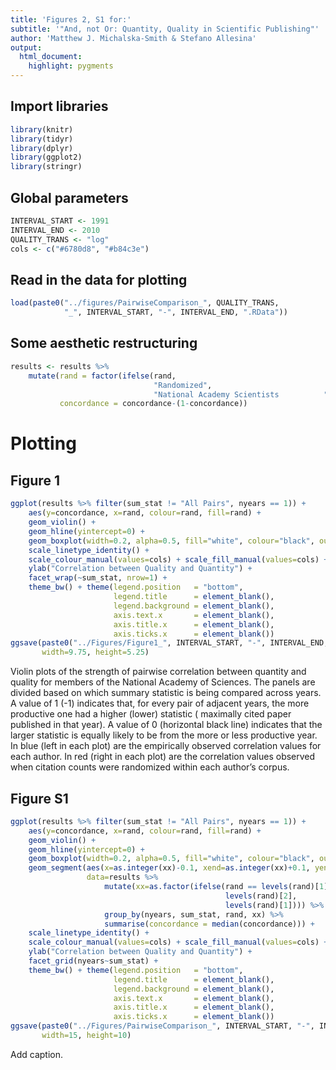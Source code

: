 ```yaml
---
title: 'Figures 2, S1 for:'
subtitle: '"And, not Or: Quantity, Quality in Scientific Publishing"'
author: 'Matthew J. Michalska-Smith & Stefano Allesina'
output: 
  html_document: 
    highlight: pygments
---
```


## Import libraries
```r
library(knitr)
library(tidyr)
library(dplyr)
library(ggplot2)
library(stringr)
```

## Global parameters
```r
INTERVAL_START <- 1991
INTERVAL_END <- 2010
QUALITY_TRANS <- "log"
cols <- c("#6780d8", "#b84c3e")
```

## Read in the data for plotting
```r
load(paste0("../figures/PairwiseComparison_", QUALITY_TRANS,
            "_", INTERVAL_START, "-", INTERVAL_END, ".RData"))
```

## Some aesthetic restructuring
```r
results <- results %>%
    mutate(rand = factor(ifelse(rand,
                                "Randomized",
                                "National Academy Scientists          ")),
           concordance = concordance-(1-concordance))
```

# Plotting
## Figure 1
```r
ggplot(results %>% filter(sum_stat != "All Pairs", nyears == 1)) +
    aes(y=concordance, x=rand, colour=rand, fill=rand) +
    geom_violin() +
    geom_hline(yintercept=0) +
    geom_boxplot(width=0.2, alpha=0.5, fill="white", colour="black", outlier.stroke=0.5) +
    scale_linetype_identity() +
    scale_colour_manual(values=cols) + scale_fill_manual(values=cols) +
    ylab("Correlation between Quality and Quantity") +
    facet_wrap(~sum_stat, nrow=1) +
    theme_bw() + theme(legend.position   = "bottom",
                       legend.title      = element_blank(),
                       legend.background = element_blank(),
                       axis.text.x       = element_blank(),
                       axis.title.x      = element_blank(),
                       axis.ticks.x      = element_blank())
ggsave(paste0("../Figures/Figure1_", INTERVAL_START, "-", INTERVAL_END, ".pdf"),
       width=9.75, height=5.25)
```
Violin plots of the strength of pairwise correlation between quantity and quality
for members of the National Academy of Sciences.  The panels are divided based on
which summary statistic is being compared across years. A value of 1 (-1) indicates
that, for every pair of adjacent years, the more productive one had a higher
(lower) statistic (\emph{e.g.} maximally cited paper published in that
year). A value of $0$ (horizontal black line) indicates that the larger statistic
is equally likely to be from the more or less productive year. In blue (left in
each plot) are the empirically observed correlation values for each author. In red
(right in each plot) are the correlation values observed when citation counts were
randomized within each author's corpus.

## Figure S1
```r
ggplot(results %>% filter(sum_stat != "All Pairs", nyears == 1)) +
    aes(y=concordance, x=rand, colour=rand, fill=rand) +
    geom_violin() +
    geom_hline(yintercept=0) +
    geom_boxplot(width=0.2, alpha=0.5, fill="white", colour="black", outlier.stroke=0.5) +
    geom_segment(aes(x=as.integer(xx)-0.1, xend=as.integer(xx)+0.1, yend=concordance),
                 data=results %>%
                     mutate(xx=as.factor(ifelse(rand == levels(rand)[1],
                                                levels(rand)[2],
                                                levels(rand)[1]))) %>%
                     group_by(nyears, sum_stat, rand, xx) %>%
                     summarise(concordance = median(concordance))) +
    scale_linetype_identity() +
    scale_colour_manual(values=cols) + scale_fill_manual(values=cols) +
    ylab("Correlation between Quality and Quantity") +
    facet_grid(nyears~sum_stat) +
    theme_bw() + theme(legend.position   = "bottom",
                       legend.title      = element_blank(),
                       legend.background = element_blank(),
                       axis.text.x       = element_blank(),
                       axis.title.x      = element_blank(),
                       axis.ticks.x      = element_blank())
ggsave(paste0("../Figures/PairwiseComparison_", INTERVAL_START, "-", INTERVAL_END, ".pdf"),
       width=15, height=10)
```
Add caption.
